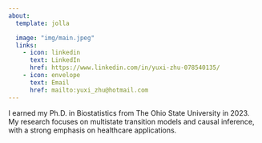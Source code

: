 ```yaml
---
about:
  template: jolla

  image: "img/main.jpeg"
  links:
    - icon: linkedin
      text: LinkedIn
      href: https://www.linkedin.com/in/yuxi-zhu-078540135/
    - icon: envelope
      text: Email
      href: mailto:yuxi_zhu@hotmail.com
---
```


:::{}
:::

I earned my Ph.D. in Biostatistics from The Ohio State University in 2023. My research focuses on multistate transition models and causal inference, with a strong emphasis on healthcare applications. 